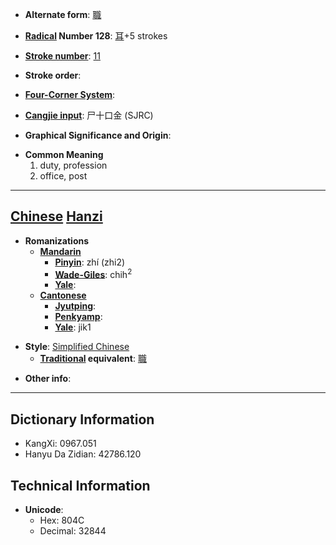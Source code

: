 * '''Alternate form''': [[職]]

* '''[[Wiktionary:Chinese radical index| Radical]] Number 128''': [[Wiktionary:Chinese radical index 耳|耳]]+5 strokes

* '''[[Wiktionary:Chinese total strokes index|Stroke number]]''': [[Wiktionary:Chinese total strokes index 11|11]]

* '''Stroke order''': 

* '''[[Wiktionary:Chinese four corner index|Four-Corner System]]''': 

* '''[[Wiktionary:Chinese Cangjie index|Cangjie input]]''': 尸十口金 (SJRC)

* '''Graphical Significance and Origin''': 

* '''Common Meaning'''
*#duty, profession
*# office, post


----

== [[Chinese]] [[Hanzi]] ==

* '''Romanizations'''
** '''[[Mandarin]]'''
*** '''[[Pinyin]]''': zhí (zhi2)
*** '''[[Wade-Giles]]''': chih<sup>2</sup>
*** '''[[Yale]]''': 
** '''[[Cantonese]]'''
*** '''[[Jyutping]]''':
*** '''[[Penkyamp]]''': 
*** '''[[Yale]]''': jik1

* '''Style''': [[Simplified Chinese]] 
** '''[[Traditional Chinese|Traditional]] equivalent''': [[職]]

* '''Other info''': 

----

== Dictionary Information ==

* KangXi: 0967.051
* Hanyu Da Zidian: 42786.120

== Technical Information ==

* '''Unicode''':
** Hex: 804C
** Decimal: 32844